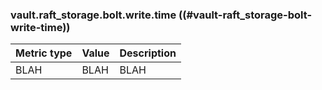 ### vault.raft_storage.bolt.write.time ((#vault-raft_storage-bolt-write-time))

Metric type | Value | Description
----------- | ----- | -----------
BLAH     | BLAH    | BLAH